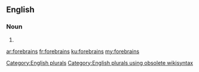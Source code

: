 ==English==

===Noun===
{{head|en}}

# {{plural of|forebrain}}

[[Category:English plurals]][[Category:English plurals using obsolete wikisyntax]]

[[ar:forebrains]]
[[fr:forebrains]]
[[ku:forebrains]]
[[my:forebrains]]
